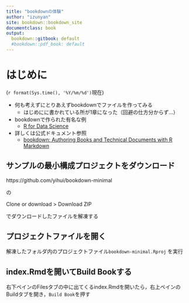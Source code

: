 ---
title: "bookdownの体験"
author: "izunyan"
site: bookdown::bookdown_site
documentclass: book
output:
  bookdown::gitbook: default
  #bookdown::pdf_book: default
---
# はじめに

(`r format(Sys.time(), '%Y/%m/%d')`現在)

* 何も考えずにとりあえずbookdownでファイルを作ってみる
  - はじめにに書かれている所が1章になった（回避の仕方分からず…）

* bookdownで作られた有名な例
  - [R for Data Science](https://r4ds.had.co.nz/)

* 詳しくは公式ドキュメント参照
  - [bookdown: Authoring Books and Technical Documents with R Markdown](https://bookdown.org/yihui/bookdown/)

## サンプルの最小構成プロジェクトをダウンロード

https://github.com/yihui/bookdown-minimal

の

Clone or download > Download ZIP

でダウンロードしたファイルを解凍する

## プロジェクトファイルを開く

解凍したフォルダ内のプロジェクトファイル`bookdown-minimal.Rproj` を実行

## index.Rmdを開いてBuild Bookする

右下ペインのFilesタブの中に出てくるindex.Rmdを開いたら，右上ペインのBuildタブを開き，`Build Book`を押す
